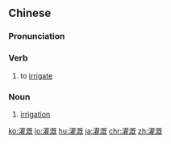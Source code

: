 {{also|灌漑}}
==Chinese==
{{zh-forms}}

===Pronunciation===
{{zh-pron
|m=guàngài
|ma=Zh-guàngài.ogg
|c=gun3 koi3
|mn=koàn-khài
|cat=v,n
}}

===Verb===
{{zh-verb}}

# to [[irrigate]]

===Noun===
{{zh-noun}}

# [[irrigation]]

{{zh-cat|Intermediate}}

[[ko:灌溉]]
[[lo:灌溉]]
[[hu:灌溉]]
[[ja:灌溉]]
[[chr:灌溉]]
[[zh:灌溉]]